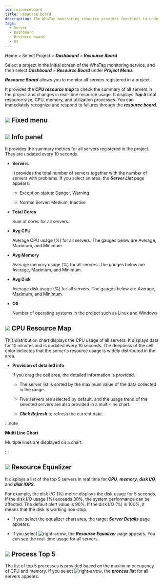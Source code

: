```yaml
---
id: resourceboard
title: Resource board
description: The WhaTap monitoring resource provides functions to understand the overall status of a project at a glance.
tags:
  - Server
  - Dashboard
  - Resource board
  - UI
---
```


Home > Select Project > **_Dashboard_** > **_Resource Board_**

Select a project in the initial screen of the WhaTap monitoring service, and then select **_Dashboard_** > **_Resource Board_** under **_Project Menu_**.

<ImgLang img='server-resourceboard.png' desc='Resource Board'/>

**_Resource Board_** allows you to monitor all servers registered in a project. 

It provides the **_CPU resource map_** to check the summary of all servers in the project and changes in real-time resource usage. It displays **_Top 5_** total resource size, CPU, memory, and utilization processes. You can immediately recognize and respond to failures through the **_resource board_**.

## ![](/img/number-01.png) Fixed menu


<Dashboardstaticdef />

## ![](/img/number-02.png) Info panel

It provides the summary metrics for all servers registered in the project. They are updated every 10 seconds.

- **Servers**  

  It provides the total number of servers together with the number of servers with problems. If you select an area, the **_Server List_** page appears.

  - Exception status: <span class='vslow'>Danger</span>, <span class='slow'>Warning</span>

  - Normal Server: <span class='snormal'>Medium</span>, <span class='k8s-normal'>Inactive</span>

- **Total Cores**  

  Sum of cores for all servers.

- **Avg CPU**  

  Average CPU usage (%) for all servers. The gauges below are Average, Maximum, and Minimum.

- **Avg Memory**  

  Average memory usage (%) for all servers. The gauges below are Average, Maximum, and Minimum.

- **Avg Disk**  

  Average disk usage (%) for all servers. The gauges below are Average, Maximum, and Minimum.

- **OS**  

  Number of operating systems in the project such as Linux and Windows

## ![](/img/number-03.png) CPU Resource Map

This distribution chart displays the CPU usage of all servers. It displays data for 10 minutes and is updated every 10 seconds. The deepness of the cell color indicates that the server's resource usage is widely distributed in the area.

- **Provision of detailed info**

  If you drag the cell area, the detailed information is provided.

  <ImgLang img='server-resourcemap.png' desc='Resource map'/>

  - The server list is sorted by the maximum value of the data collected in the range.

  - Five servers are selected by default, and the usage trend of the selected servers are also provided in a multi-line chart.

  - **_Click Refresh_** to refresh the current data. 

:::note

**Multi Line Chart**

Multiple lines are displayed on a chart.

:::

## ![](/img/number-04.png) Resource Equalizer

It displays a list of the top 5 servers in real time for **_CPU_**, **_memory_**, **_disk I/O_**, and **_disk IOPS_**.

For example, the disk I/O (%) metric displays the disk usage for 5 seconds. If the disk I/O usage (%) exceeds 80%, the system performance can be affected. The default alert value is 90%. If the disk I/O (%) is 100%, it means that the disk is working non-stop.

- If you select the equalizer chart area, the target **_Server Details_** page appears. 

- If you select ![right-arrow](/img/right-arrow.svg), the **_Resource Equalizer_** page appears. You can see the real-time usage for all servers.

## ![](/img/number-05.png) Process Top 5

The list of top 5 processes is provided based on the maximum occupancy of CPU and memory. If you select ![right-arrow](/img/right-arrow.svg), the **_process list_** for all servers appears. 

<ImgLang img='server-process-list-dt.png' desc='Server process list'/>
